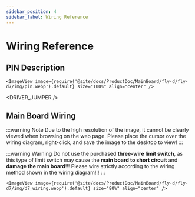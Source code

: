 ```yaml
---
sidebar_position: 4
sidebar_label: Wiring Reference
---
```



# Wiring Reference
## PIN Description
    <ImageView image={require('@site/docs/ProductDoc/MainBoard/fly-d/fly-d7/img/pin.webp').default} size="100%" align="center" />

<DRIVER_JUMPER />

## Main Board Wiring

:::warning Note
Due to the high resolution of the image, it cannot be clearly viewed when browsing on the web page. Please place the cursor over the wiring diagram, right-click, and save the image to the desktop to view!
:::

:::warning Warning
Do not use the purchased **three-wire limit switch**, as this type of limit switch may cause the **main board to short circuit** and **damage the main board**!!! Please wire strictly according to the wiring method shown in the wiring diagram!!!
:::

    <ImageView image={require('@site/docs/ProductDoc/MainBoard/fly-d/fly-d7/img/d7_wiring.webp').default} size="80%" align="center" />
